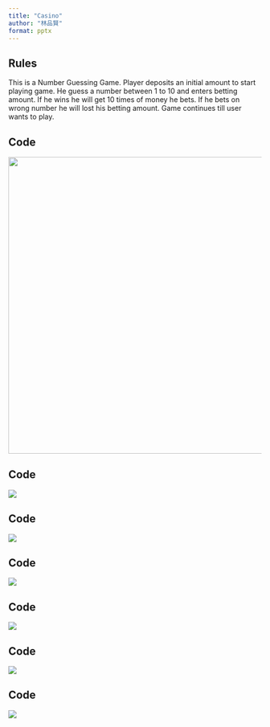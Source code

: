```yaml
---
title: "Casino"
author: "林品賢"
format: pptx
---
```


## Rules

This is a Number Guessing Game. Player deposits an initial amount to start playing game. He guess a number between 1 to 10 and enters betting amount. If he wins he will get 10 times of money he bets. If he bets on wrong number he will lost his betting amount. Game continues till user wants to play.

## Code

![](Library.png){fig-align="center" width="591"}

## Code

![](Init.png){fig-align="center"}

## Code

![](name.png){fig-align="center"}

## Code

![](Rule.png){fig-align="center"}

## Code

![](Bet.png){fig-align="center"}

## Code

![](Player.png){fig-align="center"}

## Code

![](final.png){fig-align="center"}
